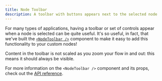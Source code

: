 ```yaml
---
title: Node Toolbar
description: A toolbar with buttons appears next to the selected node
---
```



For many types of applications, having a toolbar or set of controls appear when
a node is selected can be quite useful. It's so useful, in fact, that we've built
the [`<NodeToolbar />`](/api-reference/components/node-toolbar) component to make
it easy to add this functionality to your custom nodes!

<Callout type="info">
  Content in the toolbar is not scaled as you zoom your flow in and out: this
  means it should always be visible.
</Callout>

<RemoteCodeViewer route="examples/nodes/node-toolbar" framework="react" />

For more information on the `<NodeToolbar />` component and its props, check out
the [API reference](/api-reference/components/node-toolbar).
